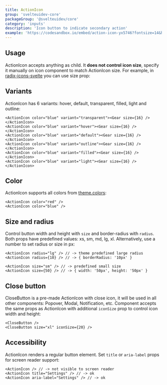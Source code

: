 ```yaml
---
title: ActionIcon
group: 'svelteuidev-core'
packageGroup: '@svelteuidev/core'
category: 'inputs'
description: 'Icon button to indicate secondary action'
example: 'https://codesandbox.io/embed/action-icon-yx5746?fontsize=14&hidenavigation=1&module=%2FApp.svelte&theme=dark&view=preview'
---
```


## Usage

ActionIcon accepts anything as child. It **does not control icon size**, specify it manually on icon component to match ActionIcon size. For example, in [radix-icons-svelte](https://www.npmjs.com/package/radix-icons-svelte) you can use size prop:

## Variants

ActionIcon has 6 variants: hover, default, transparent, filled, light and outline:

```tsx
<ActionIcon color="blue" variant="transparent"><Gear size={16} /></ActionIcon>
<ActionIcon color="blue" variant="hover"><Gear size={16} /></ActionIcon>
<ActionIcon color="blue" variant="default"><Gear size={16} /></ActionIcon>
<ActionIcon color="blue" variant="outline"><Gear size={16} /></ActionIcon>
<ActionIcon color="blue" variant="filled"><Gear size={16} /></ActionIcon>
<ActionIcon color="blue" variant="light"><Gear size={16} /></ActionIcon>
```

## Color

ActionIcon supports all colors from [theme.colors](/theming/default-theme):

```tsx
<ActionIcon color="red" />
<ActionIcon color="blue" />
```

## Size and radius

Control button width and height with `size` and border-radius with `radius`.
Both props have predefined values: xs, sm, md, lg, xl.
Alternatively, use a number to set radius or size in px:

```tsx
<ActionIcon radius="lg" /> // -> theme predefined large radius
<ActionIcon radius={10} /> // -> { borderRadius: '10px' }

<ActionIcon size="sm" /> // -> predefined small size
<ActionIcon size={50} /> // -> { width: '50px', height: '50px' }
```

## Close button

CloseButton is a pre-made ActionIcon with close icon, it will be used in all other components: Popover, Modal, Notification, etc. Component accepts the same props as ActionIcon with additional `iconSize` prop to control icon width and height:

```tsx
<CloseButton />
<CloseButton size="xl" iconSize={20} />
```

## Accessibility

ActionIcon renders a regular button element. Set `title` or `aria-label` props for screen reader support:

```tsx
<ActionIcon /> // -> not visible to screen reader
<ActionIcon title="Settings" /> // -> ok
<ActionIcon aria-label="Settings" /> // -> ok
```
